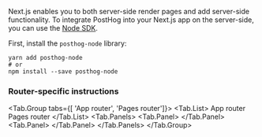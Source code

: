 Next.js enables you to both server-side render pages and add server-side functionality. To integrate PostHog into your Next.js app on the server-side, you can use the [Node SDK](/docs/libraries/node).

First, install the `posthog-node` library:

```shell
yarn add posthog-node
# or
npm install --save posthog-node
```

### Router-specific instructions


<Tab.Group tabs={[
    'App router', 
    'Pages router']}>
    <Tab.List>
        <Tab>App router</Tab>
        <Tab>Pages router</Tab>
    </Tab.List>
    <Tab.Panels>
        <Tab.Panel>
            <AppRouterServerSetup />
        </Tab.Panel>
        <Tab.Panel>
            <PagesRouterServerSetup />
        </Tab.Panel>
    </Tab.Panels>
</Tab.Group>